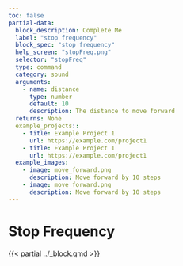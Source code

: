 ```yaml
---
toc: false
partial-data:
  block_description: Complete Me
  label: "stop frequency"
  block_spec: "stop frequency"
  help_screen: "stopFreq.png"
  selector: "stopFreq"
  type: command
  category: sound
  arguments:
    - name: distance
      type: number
      default: 10
      description: The distance to move forward
  returns: None
  example_projects::
    - title: Example Project 1
      url: https://example.com/project1
    - title: Example Project 1
      url: https://example.com/project1
  example_images:
    - image: move_forward.png
      description: Move forward by 10 steps
    - image: move_forward.png
      description: Move forward by 10 steps
---
```


# Stop Frequency {.unnumbered}

{{< partial ../_block.qmd >}}
